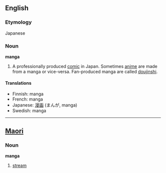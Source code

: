 ==English==
===Etymology===
Japanese

===Noun===
'''manga'''

#A professionally produced [[comic]] in Japan.  Sometimes [[anime]] are made from a manga or vice-versa.  Fan-produced manga are called [[doujinshi]].

====Translations====
*Finnish: manga
*French: manga
*Japanese: [[漫画]] (まんが, manga)
*Swedish: manga

-----
==[[Maori]]==
===Noun===
'''manga'''

# [[stream]]